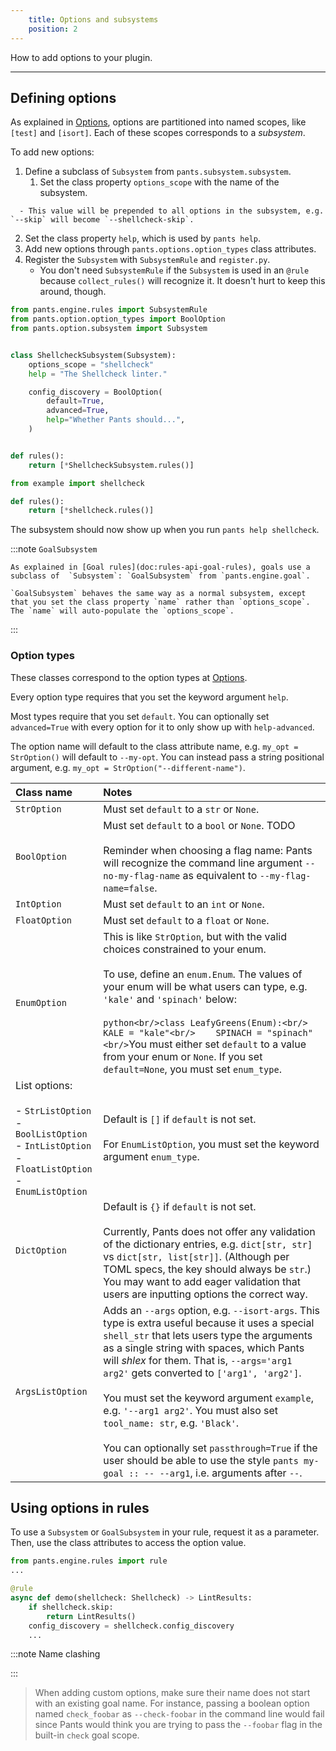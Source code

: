 ```yaml
---
    title: Options and subsystems
    position: 2
---
```


How to add options to your plugin.

---

Defining options
----------------

As explained in [Options](doc:options), options are partitioned into named scopes, like `[test]` and `[isort]`. Each of these scopes corresponds to a _subsystem_.

To add new options:

1. Define a subclass of `Subsystem` from `pants.subsystem.subsystem`.
   1. Set the class property `options_scope` with the name of the subsystem.
```
  - This value will be prepended to all options in the subsystem, e.g. `--skip` will become `--shellcheck-skip`.
```

   2. Set the class property `help`, which is used by `pants help`.
2. Add new options through `pants.options.option_types` class attributes.
3. Register the `Subsystem` with `SubsystemRule` and `register.py`.
   - You don't need `SubsystemRule` if the `Subsystem` is used in an `@rule` because `collect_rules()` will recognize it. It doesn't hurt to keep this around, though.

```python title="pants-plugins/example/shellcheck.py"
from pants.engine.rules import SubsystemRule
from pants.option.option_types import BoolOption
from pants.option.subsystem import Subsystem


class ShellcheckSubsystem(Subsystem):
    options_scope = "shellcheck"
    help = "The Shellcheck linter."

    config_discovery = BoolOption(
        default=True,
        advanced=True,
        help="Whether Pants should...",
    )


def rules():
    return [*ShellcheckSubsystem.rules()]
```
```python title="pants-plugins/example/register.py"
from example import shellcheck

def rules():
    return [*shellcheck.rules()]
```

The subsystem should now show up when you run `pants help shellcheck`.


:::note `GoalSubsystem`

    As explained in [Goal rules](doc:rules-api-goal-rules), goals use a subclass of  `Subsystem`: `GoalSubsystem` from `pants.engine.goal`.
    
    `GoalSubsystem` behaves the same way as a normal subsystem, except that you set the class property `name` rather than `options_scope`. The `name` will auto-populate the `options_scope`.
:::

### Option types

These classes correspond to the option types at [Options](doc:options).

Every option type requires that you set the keyword argument `help`.

Most types require that you set `default`. You can optionally set `advanced=True` with every option
for it to only show up with `help-advanced`.

The option name will default to the class attribute name, e.g. `my_opt = StrOption()` will default to `--my-opt`.
You can instead pass a string positional argument, e.g. `my_opt = StrOption("--different-name")`.

| Class name | Notes |
| :--- | :--- |
| `StrOption` | Must set `default` to a `str` or `None`. |
| `BoolOption` | Must set `default` to a `bool` or `None`. TODO  <br/>  <br/>Reminder when choosing a flag name: Pants will recognize the command line argument `--no-my-flag-name` as equivalent to `--my-flag-name=false`. |
| `IntOption` | Must set `default` to an `int` or `None`. |
| `FloatOption` | Must set `default` to a `float` or `None`. |
| `EnumOption` | This is like `StrOption`, but with the valid choices constrained to your enum.  <br/>  <br/>To use, define an `enum.Enum`. The values of your enum will be what users can type, e.g. `'kale'` and `'spinach'` below:  <br/>  <br/>```python<br/>class LeafyGreens(Enum):<br/>    KALE = "kale"<br/>    SPINACH = "spinach"<br/>```You must either set `default` to a value from your enum or `None`. If you set `default=None`, you must set `enum_type`. |
| List options:  <br/>  <br/>- `StrListOption`<br/>- `BoolListOption`<br/>- `IntListOption`<br/>- `FloatListOption`<br/>- `EnumListOption` | Default is `[]` if `default`  is not set.  <br/>  <br/>For `EnumListOption`, you must set the keyword argument `enum_type`. |
| `DictOption` | Default is `{}` if `default` is not set.  <br/>  <br/>Currently, Pants does not offer any validation of the dictionary entries, e.g. `dict[str, str]` vs `dict[str, list[str]]`. (Although per TOML specs, the key should always be `str`.) You may want to add eager validation that users are inputting options the correct way. |
| `ArgsListOption` | Adds an `--args` option, e.g. `--isort-args`. This type is extra useful because it uses a special `shell_str` that lets users type the arguments as a single string with spaces, which Pants will _shlex_ for them. That is, `--args='arg1 arg2'` gets converted to `['arg1', 'arg2']`.  <br/>  <br/>You must set the keyword argument `example`, e.g. `'--arg1 arg2'`. You must also set `tool_name: str`, e.g. `'Black'`.  <br/>  <br/>You can optionally set `passthrough=True` if the user should be able to use the style `pants my-goal :: -- --arg1`, i.e. arguments after `--`. |


Using options in rules
----------------------

To use a `Subsystem` or `GoalSubsystem` in your rule, request it as a parameter. Then, use the class attributes to access the option value.

```python
from pants.engine.rules import rule
...

@rule
async def demo(shellcheck: Shellcheck) -> LintResults:
    if shellcheck.skip:
        return LintResults()
    config_discovery = shellcheck.config_discovery
    ...
```


:::note Name clashing

:::
> When adding custom options, make sure their name does not start with an existing goal name. For instance, passing a boolean option named `check_foobar` as `--check-foobar` in the command line would fail since Pants would think you are trying to pass the `--foobar` flag in the built-in `check` goal scope.
